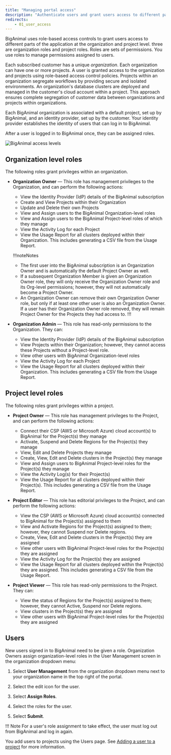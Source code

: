 ```yaml
---
title: "Managing portal access"
description: "Authenticate users and grant users access to different parts of the application"
redirects:
    - 01_user_access
---
```


BigAnimal uses role-based access controls to grant users access to different parts of the application at the organization and project level. three are organization roles and project roles. Roles are sets of permissions. You use roles to manage permissions assigned to users.

Each subscribed customer has a unique *organization*. Each organization can have one or more projects. A user is granted access to the organization and projects using role-based access control policies. Projects within an organization segregate workflows by providing secure and isolated environments. An organization's database clusters are deployed and managed in the customer's cloud account within a project. This approach ensures complete segregation of customer data between organizations and projects within organizations.

Each BigAnimal organization is associated with a default project, set up by BigAnimal, and an identity provider, set up by the customer. Your identity provider establishes the identity of users that can log in to BigAnimal. 

After a user is logged in to BigAnimal once, they can be assigned roles. 

![*BigAnimal access levels*](images/projects.png)

## Organization level roles
The following roles grant privileges within an organization.

- **Organization Owner** &mdash; This role has management privileges to the Organization, and can perform the following actions:
  - View the Identity Provider (IdP) details of the BigAnimal subscription
  - Create and View Projects within their Organization
  - Update and Delete their own Projects
  - View and Assign users to the BigAnimal Organization-level roles
  - View and Assign users to the BigAnimal Project-level roles of which they manage
  - View the Activity Log for each Project
  - View the Usage Report for all clusters deployed within their Organization.  This includes generating a CSV file from the Usage Report.

  !!!noteNotes
     - The first user into the BigAnimal subscription is an Organization Owner and is automatically the default Project Owner as well. 
     - If a subsequent Organization Member is given an Organization Owner role, they will only receive the Organization Owner role and its Org-level permissions; however, they will not automatically become a Project Owner. 
     - An Organization Owner can remove their own Organization Owner role, but only if at least one other user is also an Organization Owner. If a user has their Organization Owner role removed, they will remain Project Owner for the Projects they had access to.
  !!!

- **Organization Admin** &mdash; This role has read-only permissions to the Organization.  They can:
  - View the Identity Provider (IdP) details of the BigAnimal subscription
  - View Projects within their Organization; however, they cannot access these Projects without a Project-level role.
  - View other users with BigAnimal Organization-level roles
  - View the Activity Log for each Project
  - View the Usage Report for all clusters deployed within their Organization.  This includes generating a CSV file from the Usage Report.


## Project level roles

The following roles grant privileges within a project.

- **Project Owner** &mdash; This role has management privileges to the Project, and can perform the following actions:

  - Connect their CSP (AWS or Microsoft Azure) cloud account(s) to BigAnimal for the Project(s) they manage
  - Activate, Suspend and Delete Regions for the Project(s) they manage
  - View, Edit and Delete Projects they manage
  - Create, View, Edit and Delete clusters in the Project(s) they manage
  - View and Assign users to BigAnimal Project-level roles for the Project(s) they manage
  - View the Activity Log(s) for their Project(s)
  - View the Usage Report for all clusters deployed within their Project(s).  This includes generating a CSV file from the Usage Report.

- **Project Editor**  &mdash; This role has editorial privileges to the Project, and can perform the following actions:

  - View the CSP (AWS or Microsoft Azure) cloud account(s) connected to BigAnimal for the Project(s) assigned to them
  - View and Activate Regions for the Project(s) assigned to them; however, they cannot Suspend nor Delete regions.
  - Create, View, Edit and Delete clusters in the Project(s) they are assigned
  - View other users with BigAnimal Project-level roles for the Project(s) they are assigned
  - View the Activity Log for the Project(s) they are assigned
  - View the Usage Report for all clusters deployed within the Project(s) they are assigned.  This includes generating a CSV file from the Usage Report.

- **Project Viewer**  &mdash; This role has read-only permissions to the Project.  They can:

  - View the status of Regions for the Project(s) assigned to them; however, they cannot Active, Suspend nor Delete regions.
  - View clusters in the Project(s) they are assigned
  - View other users with BigAnimal Project-level roles for the Project(s) they are assigned





## Users

New users signed in to BigAnimal need to be given a role. Organization Owners assign organization-level roles in the User Management screen in the organization dropdown menu:


1.  Select **User Management** from the organization dropdown menu next to your organization name in the top right of the portal.

2.  Select the edit icon for the user.

3.  Select **Assign Roles**.

4.  Select the roles for the user.

5.  Select **Submit**.

!!! Note
    For a user's role assignment to take effect, the user must log out from BigAnimal and log in again.

You add users to projects using the Users page. See [Adding a user to a project]() for more information.